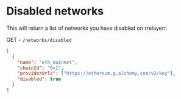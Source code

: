 # Disabled networks

This will return a list of networks you have disabled on rrelayerr.

GET - `/networks/disabled`

```json [response]
[
  {
    "name": "eth_mainnet",
    "chainId": "0x1",
    "providerUrls": ["https://ethereum.g.alchemy.com/v2/key"],
    "disabled": true
  }
]
```
